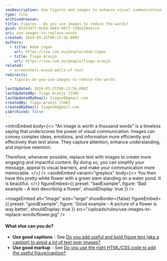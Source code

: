 ```yaml
---
seoDescription: Use figures and images to enhance visual communication and reduce unnecessary text.
type: rule
archivedreason:
title: Figures - Do you use images to reduce the words?
guid: 022e3d71-8c64-4063-9077-f20e539e5cce
uri: use-images-to-replace-words
created: 2024-05-25T00:13:56.000Z
authors:
  - title: Adam Cogan
    url: https://ssw.com.au/people/adam-cogan
  - title: Tiago Araujo
    url: https://ssw.com.au/people/tiago-araujo
related:
  - screenshots-avoid-walls-of-text
redirects:
  - figures-do-you-use-images-to-reduce-the-words

lastUpdated: 2024-05-25T00:13:56.000Z
lastUpdatedBy: Tiago Araújo [SSW]
lastUpdatedByEmail: tiagov8@gmail.com
createdBy: Tiago Araújo [SSW]
createdByEmail: tiagov8@gmail.com
isArchived: false
---
```


<introEmbed
  body={<>
"An image is worth a thousand words" is a timeless saying that underscores the power of visual communication. Images can convey complex ideas, emotions, and information more efficiently and effectively than text alone. They capture attention, enhance understanding, and improve retention.

Therefore, whenever possible, replace text with images to create more engaging and impactful content. By doing so, you can simplify your message, appeal to visual learners, and make your communication more memorable.
  </>}
/>
<asideEmbed
  variant="greybox"
  body={<>
    You then have this pretty white flower with a green stem standing on a water pond. It is beautiful.
  </>}
  figureEmbed={{
    preset: "badExample",
    figure: 'Bad example - A text describing a flower',
    shouldDisplay: true
  }}
/>

<imageEmbed
  alt="Image"
  size="large"
  showBorder={false}
  figureEmbed={{
    preset: "goodExample",
    figure: 'Good example - A picture of a flower is way better',
    shouldDisplay: true
  }}
  src="/uploads/rules/use-images-to-replace-words/flower.jpg"
/>

#### What else can you do?

* **Use good captions** - See [Do you add useful and bold figure text (aka a caption) to avoid a lot of text over images?](/add-useful-and-concise-figure-captions)
* **Use good markup** - See [Do you use the right HTML/CSS code to add the useful figure/caption?](/use-the-right-html-figure-caption)
